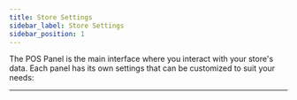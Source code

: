 ```yaml
---
title: Store Settings
sidebar_label: Store Settings
sidebar_position: 1
---
```



The POS Panel is the main interface where you interact with your store's data. Each panel has its own settings that can be customized to suit your needs:

---

<DocCardList />
 